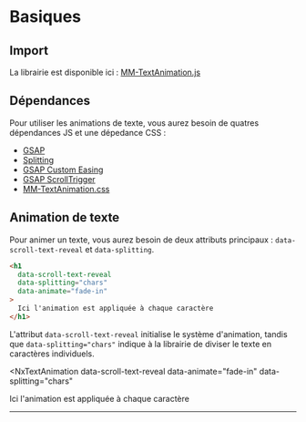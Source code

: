 # Basiques


## Import

La librairie est disponible ici : [MM-TextAnimation.js](https://raw.githubusercontent.com/Rakido/mm-animation-library/refs/heads/main/js/mm-text-animation.js)

## Dépendances

Pour utiliser les animations de texte, vous aurez besoin de quatres dépendances JS et une dépedance CSS :

- [GSAP](https://www.jsdelivr.com/package/npm/gsap)
- [Splitting](https://www.jsdelivr.com/package/npm/splitting)
- [GSAP Custom Easing](https://cdnjs.cloudflare.com/ajax/libs/gsap/3.12.2/CustomEase.min.js)
- [GSAP ScrollTrigger](https://cdnjs.cloudflare.com/ajax/libs/gsap/3.12.2/ScrollTrigger.min.js)
- [MM-TextAnimation.css](https://github.com/Rakido/mm-animation-library/blob/main/css/data-text-reveal.css)

## Animation de texte

Pour animer un texte, vous aurez besoin de deux attributs principaux : `data-scroll-text-reveal` et `data-splitting`.

```html
<h1 
  data-scroll-text-reveal 
  data-splitting="chars"
  data-animate="fade-in"
>
  Ici l'animation est appliquée à chaque caractère
</h1>
```

L'attribut `data-scroll-text-reveal` initialise le système d'animation, tandis que `data-splitting="chars"` indique à la librairie de diviser le texte en caractères individuels.

<NxTextAnimation 
  data-scroll-text-reveal 
  data-animate="fade-in"
  data-splitting="chars"
>
  Ici l'animation est appliquée à chaque caractère
</NxTextAnimation>

---

